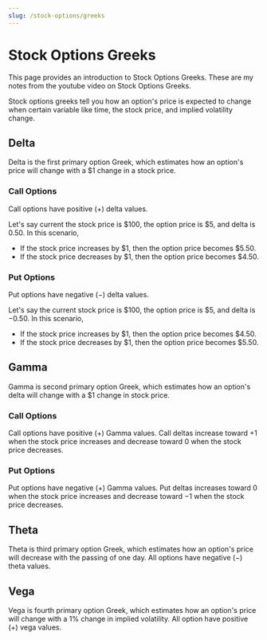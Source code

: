 ```yaml
---
slug: /stock-options/greeks
---
```


# Stock Options Greeks

This page provides an introduction to Stock Options Greeks. These are my notes from the youtube video on Stock Options Greeks.

Stock options greeks tell you how an option's price is expected to change when certain variable like time, the stock price, and implied volatility change.

## Delta

Delta is the first primary option Greek, which estimates how an option's price will change with a \$$1$ change in a stock price.

### Call Options 

Call options have positive $(+)$ delta values. 

Let's say current the stock price is \$$100$, the option price is \$$5$, and delta is $0.50$. In this scenario, 

- If the stock price increases by \$$1$, then the option price becomes \$$5.50$.
- If the stock price decreases by \$$1$, then the option price becomes \$$4.50$.	

### Put Options 

Put options have negative $(-)$ delta values. 

Let's say the current stock price is \$$100$, the option price is \$$5$, and delta is $-0.50$. In this scenario,

- If the stock price increases by \$$1$, then the option price becomes \$$4.50$.
- If the stock price decreases by \$$1$, then the option price becomes \$$5.50$.	


## Gamma 

Gamma is second primary option Greek, which estimates how an option's delta will change with a $1 change in stock price.


### Call Options 

Call options have positive $(+)$ Gamma values. Call deltas increase toward $+1$ when the stock price increases and decrease toward $0$ when the stock price decreases.


### Put Options

Put options have negative $(+)$ Gamma values. Put deltas increases toward $0$ when the stock price increases and decrease toward $-1$ when the stock price decreases.


## Theta

Theta is third primary option Greek, which estimates how an option's price will decrease with the passing of one day. All options have negative $(-)$ theta values.


## Vega 

Vega is fourth primary option Greek, which estimates how an option's price will change with a $1\%$ change in implied volatility. All option have positive $(+)$ vega values.

